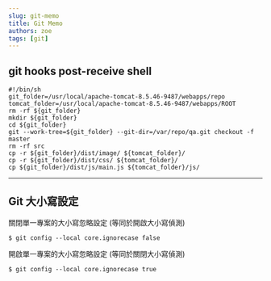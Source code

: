 ```yaml
---
slug: git-memo
title: Git Memo
authors: zoe
tags: [git]
---
```


## git hooks post-receive shell

```shell
#!/bin/sh
git_folder=/usr/local/apache-tomcat-8.5.46-9487/webapps/repo
tomcat_folder=/usr/local/apache-tomcat-8.5.46-9487/webapps/ROOT
rm -rf ${git_folder}
mkdir ${git_folder}
cd ${git_folder}
git --work-tree=${git_folder} --git-dir=/var/repo/qa.git checkout -f master
rm -rf src
cp -r ${git_folder}/dist/image/ ${tomcat_folder}/
cp -r ${git_folder}/dist/css/ ${tomcat_folder}/
cp ${git_folder}/dist/js/main.js ${tomcat_folder}/js/
```

---

## Git 大小寫設定

關閉單一專案的大小寫忽略設定 (等同於開啟大小寫偵測)

```shell
$ git config --local core.ignorecase false
```

開啟單一專案的大小寫忽略設定 (等同於關閉大小寫偵測)

```shell
$ git config --local core.ignorecase true
```

